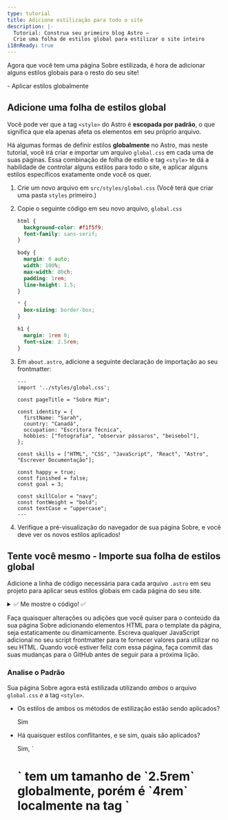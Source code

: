 ```yaml
---
type: tutorial
title: Adicione estilização para todo o site
description: |-
  Tutorial: Construa seu primeiro blog Astro —
  Crie uma folha de estilos global para estilizar o site inteiro
i18nReady: true
---
```




Agora que você tem uma página Sobre estilizada, é hora de adicionar alguns estilos globais para o resto do seu site!

<PreCheck>
  - Aplicar estilos globalmente
</PreCheck>

## Adicione uma folha de estilos global

Você pode ver que a tag `<style>` do Astro é **escopada por padrão**, o que significa que ela apenas afeta os elementos em seu próprio arquivo.

Há algumas formas de definir estilos **globalmente** no Astro, mas neste tutorial, você irá criar e importar um arquivo `global.css` em cada uma de suas páginas. Essa combinação de folha de estilo e tag `<style>` te dá a habilidade de controlar alguns estilos para todo o site, e aplicar alguns estilos específicos exatamente onde você os quer.

1. Crie um novo arquivo em `src/styles/global.css` (Você terá que criar uma pasta `styles` primeiro.)

2. Copie o seguinte código em seu novo arquivo, `global.css`

    ```css title="src/styles/global.css"
    html {
      background-color: #f1f5f9;
      font-family: sans-serif;
    }

    body {
      margin: 0 auto;
      width: 100%;
      max-width: 80ch;
      padding: 1rem;
      line-height: 1.5;
    }

    * {
      box-sizing: border-box;
    }

    h1 {
      margin: 1rem 0;
      font-size: 2.5rem;
    }
    ```

3. Em `about.astro`, adicione a seguinte declaração de importação ao seu frontmatter: 

    ```astro title="src/pages/about.astro" ins={2}
    ---
    import '../styles/global.css';

    const pageTitle = "Sobre Mim";

    const identity = {
      firstName: "Sarah",
      country: "Canadá",
      occupation: "Escritora Técnica",
      hobbies: ["fotografia", "observar pássaros", "beisebol"],
    };

    const skills = ["HTML", "CSS", "JavaScript", "React", "Astro", "Escrever Documentação"];

    const happy = true;
    const finished = false;
    const goal = 3;

    const skillColor = "navy";
    const fontWeight = "bold";
    const textCase = "uppercase";
    ---
    ```

4. Verifique a pré-visualização do navegador de sua página Sobre, e você deve ver os novos estilos aplicados!

<Box icon="puzzle-piece">

## Tente você mesmo - Importe sua folha de estilos global

Adicione a linha de código necessária para cada arquivo `.astro` em seu projeto para aplicar seus estilos globais em cada página do seu site.

<details>
<summary>✅ Me mostre o código! ✅</summary>

Adicione a seguinte declaração de importação para os outros dois arquiivos de página: `src/pages/index.astro` and `src/pages/blog.astro`

```astro title="src/pages/index.astro" ins={2}
---
import '../styles/global.css';
---
```
</details>
</Box>

Faça quaisquer alterações ou adições que você quiser para o conteúdo da sua página Sobre adicionando elementos HTML para o template da página, seja estaticamente ou dinamicamente. Escreva qualquer JavaScript adicional no seu script frontmatter para te fornecer valores para utilizar no seu HTML. Quando você estiver feliz com essa página, faça commit das suas mudanças para o GitHub antes de seguir para a próxima lição.

<Box icon="question-mark">

### Analise o Padrão

Sua página Sobre agora está estilizada utilizando *ambos* o arquivo `global.css` *e* a tag `<style>`.

- Os estilos de ambos os métodos de estilização estão sendo aplicados? 

    <p>
      <Spoiler>Sim</Spoiler>
    </p>

- Há quaisquer estilos conflitantes, e se sim, quais são aplicados?

    <p>
      <Spoiler>Sim, `<h1>` tem um tamanho de `2.5rem` globalmente, porém é `4rem` localmente na tag `<style>`. A regra local `4rem` é aplicada na página Sobre.</Spoiler>
    </p>

- Descreva como `global.css` e `<style>` trabalham juntos.

    <p>
      <Spoiler>Quando estilos conflitantes são definidos ambos globalmente e na tag `<style>` local de uma página, os estilos locais devem sobrescrever quaisquer estilos globais. (Porém, pode ter outros fatores envolvidos, então sempre inspecione visualmente o seu site para certificar-se que seus estilos estão sendo apropriadamente aplicados!)</Spoiler>
    </p>

- Como você escolheria entre declarar um estilo no arquivo `global.css` ou em uma tag `<style>`?

    <p>
      <Spoiler>Se você quer que um estilo seja aplicado por todo o site, você deve escolher utilizar o arquivo `global.css`. Porém, se você quer estilos aplicados apenas ao conteúdo HTML de um único arquivo `.astro`, e não afetar outros elementos no seu site, você deve escolher uma tag `<style>`.</Spoiler>
    </p>

</Box>



<Box icon="check-list">
## Checklist

<Checklist>
- [ ] Eu posso adicionar estilos CSS globais importando um arquivo `.css`.
</Checklist>
</Box>

### Recursos
- [Sintaxe do Astro vs JSX - comparação](/pt-br/basics/astro-syntax/#diferenças-entre-astro-e-jsx)

- [tag `<style>` do Astro](/pt-br/guides/styling/#estilização-em-astro)

- [Variáveis CSS no Astro](/pt-br/guides/styling/#variáveis-no-css)




